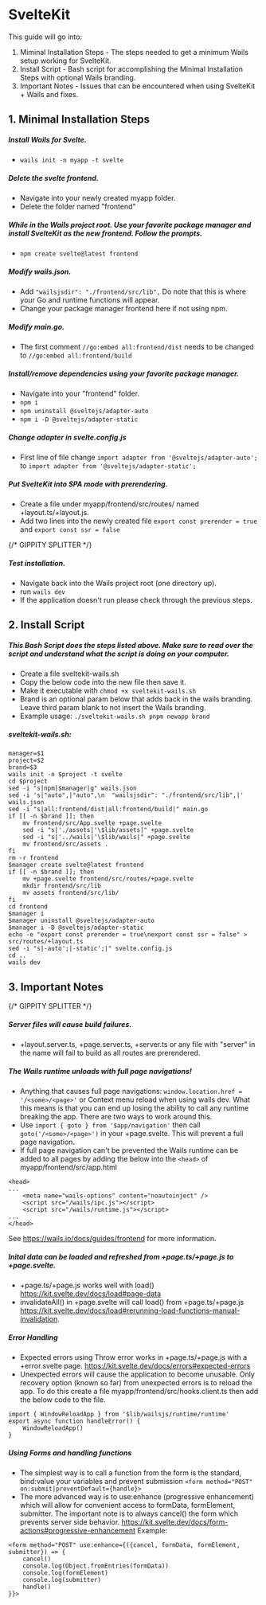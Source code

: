 # SvelteKit

This guide will go into:
1. Miminal Installation Steps - The steps needed to get a minimum Wails setup working for SvelteKit.
2. Install Script - Bash script for accomplishing the Minimal Installation Steps with optional Wails branding.
3. Important Notes - Issues that can be encountered when using SvelteKit + Wails and fixes.

## 1. Minimal Installation Steps

##### Install Wails for Svelte.
- `wails init -n myapp -t svelte`

##### Delete the svelte frontend.
- Navigate into your newly created myapp folder.
- Delete the folder named "frontend"

##### While in the Wails project root. Use your favorite package manager and install SvelteKit as the new frontend.  Follow the prompts.
- `npm create svelte@latest frontend`

##### Modify wails.json.
- Add `"wailsjsdir": "./frontend/src/lib",` Do note that this is where your Go and runtime functions will appear.
- Change your package manager frontend here if not using npm.

##### Modify main.go.
- The first comment `//go:embed all:frontend/dist` needs to be changed to `//go:embed all:frontend/build`

##### Install/remove dependencies using your favorite package manager.
- Navigate into your "frontend" folder.
- `npm i`
- `npm uninstall @sveltejs/adapter-auto`
- `npm i -D @sveltejs/adapter-static`

##### Change adapter in svelte.config.js
- First line of file change `import adapter from '@sveltejs/adapter-auto';` to `import adapter from '@sveltejs/adapter-static';`

##### Put SvelteKit into SPA mode with prerendering.
- Create a file under myapp/frontend/src/routes/ named +layout.ts/+layout.js.
- Add two lines into the newly created file `export const prerender = true` and `export const ssr = false`

{/* GIPPITY SPLITTER */}

##### Test installation.
- Navigate back into the Wails project root (one directory up).
- run `wails dev`
- If the application doesn't run please check through the previous steps.

## 2. Install Script

##### This Bash Script does the steps listed above.  Make sure to read over the script and understand what the script is doing on your computer.

- Create a file sveltekit-wails.sh
- Copy the below code into the new file then save it.
- Make it executable with `chmod +x sveltekit-wails.sh`
- Brand is an optional param below that adds back in the wails branding.  Leave third param blank to not insert the Wails branding.
- Example usage: `./sveltekit-wails.sh pnpm newapp brand`

##### sveltekit-wails.sh:
```
manager=$1
project=$2
brand=$3
wails init -n $project -t svelte
cd $project
sed -i "s|npm|$manager|g" wails.json
sed -i 's|"auto",|"auto",\n  "wailsjsdir": "./frontend/src/lib",|' wails.json
sed -i "s|all:frontend/dist|all:frontend/build|" main.go
if [[ -n $brand ]]; then
	mv frontend/src/App.svelte +page.svelte
	sed -i "s|'./assets|'\$lib/assets|" +page.svelte
	sed -i "s|'../wails|'\$lib/wails|" +page.svelte
	mv frontend/src/assets .
fi
rm -r frontend
$manager create svelte@latest frontend
if [[ -n $brand ]]; then
	mv +page.svelte frontend/src/routes/+page.svelte
	mkdir frontend/src/lib
	mv assets frontend/src/lib/
fi
cd frontend
$manager i
$manager uninstall @sveltejs/adapter-auto
$manager i -D @sveltejs/adapter-static
echo -e "export const prerender = true\nexport const ssr = false" > src/routes/+layout.ts
sed -i "s|-auto';|-static';|" svelte.config.js
cd ..
wails dev
```

## 3. Important Notes

{/* GIPPITY SPLITTER */}

##### Server files will cause build failures.
- +layout.server.ts, +page.server.ts, +server.ts or any file with "server" in the name will fail to build as all routes are prerendered.

##### The Wails runtime unloads with full page navigations!
- Anything that causes full page navigations: `window.location.href = '/<some>/<page>'` or Context menu reload when using wails dev.  What this means is that you can end up losing the ability to call any runtime breaking the app. There are two ways to work around this.
- Use `import { goto } from '$app/navigation'` then call `goto('/<some>/<page>')` in your +page.svelte. This will prevent a full page navigation.
- If full page navigation can't be prevented the Wails runtime can be added to all pages by adding the below into the `<head>` of myapp/frontend/src/app.html
```
<head>
...
	<meta name="wails-options" content="noautoinject" />
	<script src="/wails/ipc.js"></script>
	<script src="/wails/runtime.js"></script>
...
</head>
```
See https://wails.io/docs/guides/frontend for more information.

##### Inital data can be loaded and refreshed from +page.ts/+page.js to +page.svelte.
- +page.ts/+page.js works well with load() https://kit.svelte.dev/docs/load#page-data
- invalidateAll() in +page.svelte will call load() from +page.ts/+page.js https://kit.svelte.dev/docs/load#rerunning-load-functions-manual-invalidation.

##### Error Handling
- Expected errors using Throw error works in +page.ts/+page.js with a +error.svelte page. https://kit.svelte.dev/docs/errors#expected-errors
- Unexpected errors will cause the application to become unusable.  Only recovery option (known so far) from unexpected errors is to reload the app.  To do this create a file myapp/frontend/src/hooks.client.ts then add the below code to the file.
```
import { WindowReloadApp } from '$lib/wailsjs/runtime/runtime' 
export async function handleError() {
	WindowReloadApp()
}
```

##### Using Forms and handling functions
- The simplest way is to call a function from the form is the standard, bind:value your variables and prevent submission `<form method="POST" on:submit|preventDefault={handle}>`
- The more advanced way is to use:enhance (progressive enhancement) which will allow for convenient access to formData, formElement, submitter.  The important note is to always cancel() the form which prevents server side behavior.  https://kit.svelte.dev/docs/form-actions#progressive-enhancement  Example:
```
<form method="POST" use:enhance={({cancel, formData, formElement, submitter}) => {
	cancel()
	console.log(Object.fromEntries(formData))
	console.log(formElement)
	console.log(submitter)
	handle()
}}>
```
